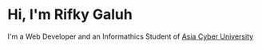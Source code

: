 # Hi, I'm Rifky Galuh

I'm a Web Developer and an Informathics Student of [Asia Cyber University](https://unsia.ac.id/)
